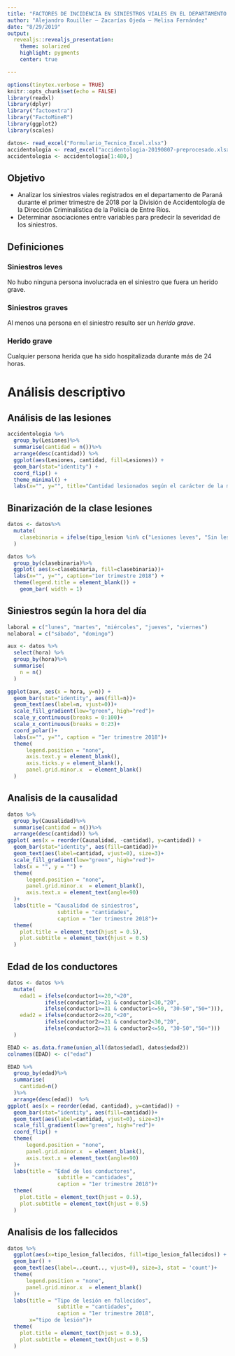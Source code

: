 ```yaml
---
title: "FACTORES DE INCIDENCIA EN SINIESTROS VIALES EN EL DEPARTAMENTO PARANÁ, ENTRE RÍOS"
author: "Alejandro Rouiller – Zacarías Ojeda – Melisa Fernández"
date: "8/29/2019"
output:
  revealjs::revealjs_presentation:
    theme: solarized
    highlight: pygments
    center: true

---
```



```r
options(tinytex.verbose = TRUE)
knitr::opts_chunk$set(echo = FALSE)
library(readxl)
library(dplyr)
library("factoextra")
library("FactoMineR")
library(ggplot2)
library(scales)
```


```r
datos<- read_excel("Formulario_Tecnico_Excel.xlsx")
accidentologia <- read_excel("accidentologia-20190807-preprocesado.xlsx")
accidentologia <- accidentologia[1:480,]
```

## Objetivo

* Analizar los siniestros viales registrados en el departamento de Paraná durante el primer trimestre de 2018 por la División de Accidentología de la Dirección Criminalística de la Policía de Entre Ríos.
* Determinar asociaciones entre variables para predecir la severidad de los siniestros.

## Definiciones
### **Siniestros leves**
No hubo ninguna persona involucrada en el siniestro que fuera un herido grave.

### **Siniestros graves**
Al menos una persona en el siniestro resulto ser un *herido grave*.


### **Herido grave**
Cualquier persona herida que ha sido hospitalizada durante más de 24 horas.


# Análisis descriptivo


## Análisis de las lesiones
```r
accidentologia %>%
  group_by(Lesiones)%>%
  summarise(cantidad = n())%>%
  arrange(desc(cantidad)) %>% 
  ggplot(aes(Lesiones, cantidad, fill=Lesiones)) +
  geom_bar(stat="identity") +
  coord_flip() +
  theme_minimal() +
  labs(x="", y="", title="Cantidad lesionados según el carácter de la misma",  caption = "1er trimestre 2018")
```

## Binarización de la clase lesiones
```r
datos <- datos%>%
  mutate(
    clasebinaria = ifelse(tipo_lesion %in% c("Lesiones leves", "Sin lesiones"), "Leve", "Grave")
  )

datos %>%
  group_by(clasebinaria)%>%
  ggplot( aes(x=clasebinaria, fill=clasebinaria))+
  labs(x="", y="", caption="1er trimestre 2018") +
  theme(legend.title = element_blank()) +
    geom_bar( width = 1)
```


## Siniestros según la hora del día
```r
laboral = c("lunes", "martes", "miércoles", "jueves", "viernes")
nolaboral = c("sábado", "domingo")

aux <- datos %>%
  select(hora) %>%
  group_by(hora)%>%
  summarise(
    n = n()
  )

ggplot(aux, aes(x = hora, y=n)) +
  geom_bar(stat="identity", aes(fill=n))+
  geom_text(aes(label=n, vjust=0))+
  scale_fill_gradient(low="green", high="red")+
  scale_y_continuous(breaks = 0:100)+
  scale_x_continuous(breaks = 0:23)+
  coord_polar()+
  labs(x="", y="", caption = "1er trimestre 2018")+
  theme(
      legend.position = "none",
      axis.text.y = element_blank(),
      axis.ticks.y = element_blank(),
      panel.grid.minor.x  = element_blank()
  ) 

```

## Analisis de la causalidad

```r
datos %>%
  group_by(Causalidad)%>%
  summarise(cantidad = n())%>%
  arrange(desc(cantidad)) %>% 
ggplot( aes(x = reorder(Causalidad, -cantidad), y=cantidad)) +
  geom_bar(stat="identity", aes(fill=cantidad))+
  geom_text(aes(label=cantidad, vjust=0), size=3)+
  scale_fill_gradient(low="green", high="red")+
  labs(x = "", y = "") + 
  theme(
      legend.position = "none",
      panel.grid.minor.x  = element_blank(),
      axis.text.x = element_text(angle=90)
  )+
  labs(title = "Causalidad de siniestros",
                subtitle = "cantidades",
                caption = "1er trimestre 2018")+
  theme(
    plot.title = element_text(hjust = 0.5),
    plot.subtitle = element_text(hjust = 0.5)
  )
```

## Edad de los conductores
```r
datos <- datos %>%
  mutate(
    edad1 = ifelse(conductor1<=20,"<20",
            ifelse(conductor1>=21 & conductor1<30,"20",
            ifelse(conductor1>=31 & conductor1<=50, "30-50","50+"))),
    edad2 = ifelse(conductor2<=20,"<20",
            ifelse(conductor2>=21 & conductor2<30,"20",
            ifelse(conductor2>=31 & conductor2<=50, "30-50","50+")))
  )

EDAD <- as.data.frame(union_all(datos$edad1, datos$edad2))
colnames(EDAD) <- c("edad")

EDAD %>%
  group_by(edad)%>%
  summarise(
    cantidad=n()
  )%>%
  arrange(desc(edad))  %>% 
ggplot( aes(x = reorder(edad, cantidad), y=cantidad)) +
  geom_bar(stat="identity", aes(fill=cantidad))+
  geom_text(aes(label=cantidad, vjust=0), size=3)+
  scale_fill_gradient(low="green", high="red")+
  coord_flip() +
  theme(
      legend.position = "none",
      panel.grid.minor.x  = element_blank(),
      axis.text.x = element_text(angle=90)
  )+
  labs(title = "Edad de los conductores",
                subtitle = "cantidades",
                caption = "1er trimestre 2018")+
  theme(
    plot.title = element_text(hjust = 0.5),
    plot.subtitle = element_text(hjust = 0.5)
  )


```

## Analisis de los fallecidos
```r
datos %>%
  ggplot(aes(x=tipo_lesion_fallecidos, fill=tipo_lesion_fallecidos)) +
  geom_bar() + 
  geom_text(aes(label=..count.., vjust=0), size=3, stat = 'count')+
  theme(
      legend.position = "none",
      panel.grid.minor.x  = element_blank()
  )+
  labs(title = "Tipo de lesión en fallecidos",
                subtitle = "cantidades",
                caption = "1er trimestre 2018",
       x="tipo de lesión")+
  theme(
    plot.title = element_text(hjust = 0.5),
    plot.subtitle = element_text(hjust = 0.5)
  )

```


